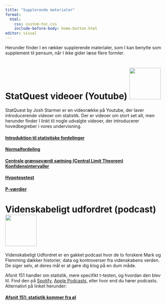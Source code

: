 ```yaml
---
title: "Supplerende materialer"
format:
  html:
    css: custom-toc.css
    include-before-body: home-button.html
editor: visual
---
```


Herunder finder I en rækker supplerende materialer, som I kan benytte som supplement til pensum, når I ikke gider læse flere formler.

# StatQuest videoer (Youtube) ![](Undervisningsdokumenter/E24/slides/images/statquest.jpg){width="100"}

StatQuest by Josh Starmer er en videorække på Youtube, der laver introducerende videoer om statistik. Der er videoer om stort set alt, men herunder finder I linkt til nogle udvalgte videoer, der introducerer hovedbegreber i vores undervisning.

#### [Introduktion til statistiske fordelinger](https://www.youtube.com/watch?v=oI3hZJqXJuc&list=PLblh5JKOoLUK0FLuzwntyYI10UQFUhsY9&index=2&ab_channel=StatQuestwithJoshStarmer)

#### [Normalfordeling](https://www.google.com/search?client=firefox-b-d&q=statquest+normal+distribution#fpstate=ive&vld=cid:75c56403,vid:rzFX5NWojp0,st:0)

#### [Centrale grænseværdi sætning (Central Limit Theorem)](https://www.youtube.com/watch?v=YAlJCEDH2uY&list=PLblh5JKOoLUK0FLuzwntyYI10UQFUhsY9&index=25&ab_channel=StatQuestwithJoshStarmer)  [Konfidensintervaller](https://www.youtube.com/watch?v=TqOeMYtOc1w&list=PLblh5JKOoLUK0FLuzwntyYI10UQFUhsY9&index=35&ab_channel=StatQuestwithJoshStarmer)

#### [Hypotesetest](https://www.youtube.com/watch?v=0oc49DyA3hU&list=PLblh5JKOoLUK0FLuzwntyYI10UQFUhsY9&index=10&ab_channel=StatQuestwithJoshStarmer)

#### [P-værdier](https://www.youtube.com/watch?v=vemZtEM63GY&list=PLblh5JKOoLUK0FLuzwntyYI10UQFUhsY9&index=12&ab_channel=StatQuestwithJoshStarmer)

# Videnskabeligt udfordret (podcast) ![](Undervisningsdokumenter/E24/slides/images/Videnskabeligt_udfordret.png){width="100"}

Videnskabeligt Udfordret er en gakket podcast hvor de to forskere Mark og Flemming dækker historier, data og kontroverser fra videnskabens verden. De siger selv, at deres mål er at gøre dig klog på en dum måde.

Afsnit 151 handler om statistik, mere specifikt t-testen, og hvordan den blev til. Find den på [Spotify](https://open.spotify.com/show/3UbKcFIjMu8ZsCp8OqVKdk), [Apple Podcasts](https://podcasts.apple.com/dk/podcast/videnskabeligt-udfordret/id1391141040), eller hvor end du hører podcasts. Alternativt på linket herunder:

#### [Afsnit 151: statistik kommer fra øl](https://videnskabeligtudfordret.dk/afsnit)
